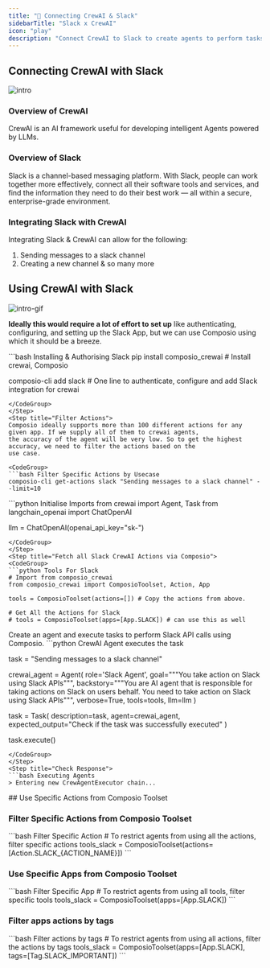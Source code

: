 ```yaml
---
title: "🚀 Connecting CrewAI & Slack"
sidebarTitle: "Slack x CrewAI"
icon: "play"
description: "Connect CrewAI to Slack to create agents to perform tasks using natural language"
---
```


## Connecting CrewAI with Slack
![intro](/media/intro.jpg)

### Overview of CrewAI

CrewAI is an AI framework useful for developing intelligent Agents powered by LLMs.

### Overview of Slack

Slack is a channel-based messaging platform. With Slack, people can work together more effectively, connect all their software tools and services, and find the information they need to do their best work — all within a secure, enterprise-grade environment.

### Integrating Slack with CrewAI

Integrating Slack & CrewAI can allow for the following:

1. Sending messages to a slack channel
2. Creating a new channel
& so many more

## Using CrewAI with Slack
![intro-gif](/media/intro.gif)
<Steps>
<Step title="Setting Up the Environment">

**Ideally this would require a lot of effort to set up** like authenticating, configuring, and setting up the Slack App, but we can use Composio using which it should be a breeze.

<CodeGroup>
```bash Installing & Authorising Slack
pip install composio_crewai # Install crewai, Composio 

composio-cli add slack # One line to authenticate, configure and add Slack integration for crewai
```
</CodeGroup>
</Step>
<Step title="Filter Actions">
Composio ideally supports more than 100 different actions for any given app. If we supply all of them to crewai agents, 
the accuracy of the agent will be very low. So to get the highest accuracy, we need to filter the actions based on the 
use case.

<CodeGroup>
```bash Filter Specific Actions by Usecase
composio-cli get-actions slack "Sending messages to a slack channel" --limit=10
```
</CodeGroup>

</Step>
<Step title="Import Base Packages">

<CodeGroup>
```python Initialise Imports
from crewai import Agent, Task
from langchain_openai import ChatOpenAI

llm = ChatOpenAI(openai_api_key="sk-<OPENAI KEY>")
```
</CodeGroup>
</Step>
<Step title="Fetch all Slack CrewAI Actions via Composio">
<CodeGroup>
```python Tools For Slack
# Import from composio_crewai
from composio_crewai import ComposioToolset, Action, App

tools = ComposioToolset(actions=[]) # Copy the actions from above. 

# Get All the Actions for Slack
# tools = ComposioToolset(apps=[App.SLACK]) # can use this as well
```
</CodeGroup>
</Step>
<Step title="Execute the Agent">
Create an agent and execute tasks to perform Slack API calls using Composio. 
<CodeGroup>
```python CrewAI Agent executes the task

task = "Sending messages to a slack channel"

crewai_agent = Agent(
    role='Slack Agent',
    goal="""You take action on Slack using Slack APIs""",
    backstory="""You are AI agent that is responsible for taking actions on Slack on users behalf. You need to take action on Slack using Slack APIs""",
    verbose=True,
    tools=tools,
    llm=llm
)

task = Task(
    description=task,
    agent=crewai_agent,
    expected_output="Check if the task was successfully executed"
)

task.execute()
```
</CodeGroup>
</Step>
<Step title="Check Response">
```bash Executing Agents
> Entering new CrewAgentExecutor chain...
```
</Step>
</Steps>
## Use Specific Actions from Composio Toolset

### Filter Specific Actions from Composio Toolset

<CodeGroup>
```bash Filter Specific Action
# To restrict agents from using all the actions, filter specific actions
tools_slack = ComposioToolset(actions=[Action.SLACK_{ACTION_NAME}])
```
</CodeGroup>

### Use Specific Apps from Composio Toolset
<CodeGroup>
```bash Filter Specific App
# To restrict agents from using all tools, filter specific tools
tools_slack = ComposioToolset(apps=[App.SLACK])
```
</CodeGroup>

### Filter apps actions by tags 
<CodeGroup>
```bash Filter actions by tags
# To restrict agents from using all actions, filter the actions by tags
tools_slack = ComposioToolset(apps=[App.SLACK], tags=[Tag.SLACK_IMPORTANT])
```
</CodeGroup>